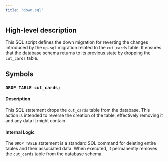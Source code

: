 ```yaml
---
title: "down.sql"
---
```


## High-level description
This SQL script defines the down migration for reverting the changes introduced by the `up.sql` migration related to the `cut_cards` table. It ensures that the database schema returns to its previous state by dropping the `cut_cards` table.

## Symbols

### `DROP TABLE cut_cards;`
#### Description
This SQL statement drops the `cut_cards` table from the database. This action is intended to reverse the creation of the table, effectively removing it and any data it might contain.

#### Internal Logic
The `DROP TABLE` statement is a standard SQL command for deleting entire tables and their associated data. When executed, it permanently removes the `cut_cards` table from the database schema. 
